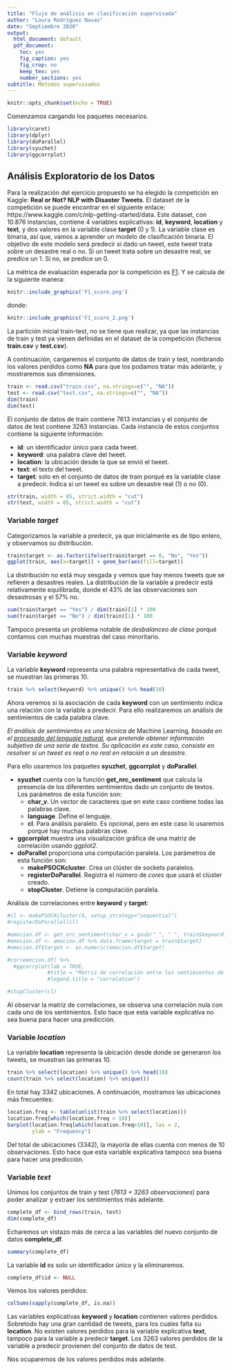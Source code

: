 ```yaml
---
title: "Flujo de análisis en clasificación supervisada"
author: "Laura Rodríguez Navas"
date: "Septiembre 2020"
output:
  html_document: default
  pdf_document: 
    toc: yes
    fig_caption: yes
    fig_crop: no
    keep_tex: yes
    number_sections: yes
subtitle: Métodos supervisados
---
```


```r
knitr::opts_chunk$set(echo = TRUE)
```

Comenzamos cargando los paquetes necesarios.

```r
library(caret)
library(dplyr)
library(doParallel)
library(syuzhet)
library(ggcorrplot)
```

## Análisis Exploratorio de los Datos

Para la realización del ejercicio propuesto se ha elegido la competición en Kaggle: **Real or Not? NLP with Disaster Tweets**. El dataset de la competición se puede encontrar en el siguiente enlace: https://www.kaggle.com/c/nlp-getting-started/data. Este dataset, con 10.876 instancias, contiene 4 variables explicativas: **id**, **keyword**, **location** y **text**, y dos valores en la variable clase **target** (0 y 1). La variable clase es binaria, así que, vamos a aprender un modelo de clasificación binaria. El objetivo de este modelo será predecir si dado un tweet, este tweet trata sobre un desastre real o no. Si un tweet trata sobre un desastre real, se predice un 1. Si no, se predice un 0.

La métrica de evaluación esperada por la competición es [F1](https://www.kaggle.com/c/nlp-getting-started/overview/evaluation). Y se calcula de la siguiente manera:

```r
knitr::include_graphics('F1_score.png')
```

donde:

```r
knitr::include_graphics('F1_score_2.png')
```

La partición inicial train-test, no se tiene que realizar, ya que las instancias de train y test ya vienen definidas en el dataset de la competición (ficheros **train.csv** y **test.csv**). 

A continuación, cargaremos el conjunto de datos de train y test, nombrando los valores perdidos como **NA** para que los podamos tratar más adelante, y mostraremos sus dimensiones. 

```r
train <- read.csv("train.csv", na.strings=c("", "NA"))
test <- read.csv("test.csv", na.strings=c("", "NA"))
dim(train)
dim(test)
```

El conjunto de datos de train contiene 7613 instancias y el conjunto de datos de test contiene 3263 instancias. Cada instancia de estos conjuntos contiene la siguiente información:

* **id**: un identificador único para cada tweet. 
* **keyword**: una palabra clave del tweet.
* **location**: la ubicación desde la que se envió el tweet.
* **text**: el texto del tweet. 
* **target**: solo en el conjunto de datos de train porqué es la variable clase a predecir. Indica si un tweet es sobre un desastre real (1) o no (0). 

```r
str(train, width = 85, strict.width = "cut")
str(test, width = 85, strict.width = "cut")
```

### Variable *target*

Categorizamos la variable a predecir, ya que inicialmente es de tipo entero, y observamos su distribución.

```r
train$target <- as.factor(ifelse(train$target == 0, "No", "Yes"))
ggplot(train, aes(x=target)) + geom_bar(aes(fill=target))
```

La distribución no está muy sesgada y vemos que hay menos tweets que se refieren a desastres reales. La distribución de la variable a predecir está relativamente equilibrada, donde el 43% de las observaciones son desastrosas y el 57% no.

```r
sum(train$target == "Yes") / dim(train)[1] * 100
sum(train$target == "No") / dim(train)[1] * 100
```

Tampoco presenta un problema notable de *desbalanceo de clase* porqué contamos con muchas muestras del caso minoritario.

### Variable *keyword*

La variable **keyword** representa una palabra representativa de cada tweet, se muestran las primeras 10.

```r
train %>% select(keyword) %>% unique() %>% head(10)
```

Ahora veremos si la asociación de cada **keyword** con un sentimiento indica una relación con la variable a predecir. Para ello realizaremos un análisis de sentimientos de cada palabra clave. 

*El análisis de sentimientos es una técnica de *Machine Learning*, basada en el [procesado del lenguaje natural](https://www.kdnuggets.com/2017/02/natural-language-processing-key-terms-explained.html), que pretende obtener información subjetiva de una serie de textos. Su aplicación es este caso, consiste en resolver si un tweet es real o no real en relación a un desastre.*

Para ello usaremos los paquetes **syuzhet**, **ggcorrplot** y **doParallel**.

- **syuzhet** cuenta con la función **get_nrc_sentiment** que calcula la presencia de los diferentes sentimientos dado un conjunto de textos. Los parámetros de esta función son:
  - **char_v**. Un vector de caracteres que en este caso contiene todas las palabras clave.
  - **language**. Define el lenguaje.
  - **cl**. Para análisis paralelo. Es opcional, pero en este caso lo usaremos porqué hay muchas palabras clave.
- **ggcorrplot** muestra una visualización gráfica de una matriz de correlación usando *ggplot2*.
- **doParallel** proporciona una computación paralela. Los parámetros de esta función son:
  - **makePSOCKcluster**. Crea un clúster de sockets paralelos.
  - **registerDoParallel**. Registra el número de *cores* que usará el clúster creado. 
  - **stopCluster**. Detiene la computación paralela.

Análisis de correlaciones entre **keyword** y **target**:

```r
#cl <- makePSOCKcluster(4, setup_strategy="sequential")
#registerDoParallel(cl)

#emocion.df <- get_nrc_sentiment(char_v = gsub("_", " ", train$keyword), language = "english", cl=cl)
#emocion.df <- emocion.df %>% data.frame(target = train$target)
#emocion.df$target <- as.numeric(emocion.df$target)

#cor(emocion.df) %>% 
  #ggcorrplot(lab = TRUE, 
             #title = "Matriz de correlación entre los sentimientos de keyword y target",
             #legend.title = "correlation")

#stopCluster(cl)
```

Al observar la matriz de correlaciones, se observa una correlación nula con cada uno de los sentimientos. Esto hace que esta variable explicativa no sea buena para hacer una predicción. 

### Variable *location*

La variable **location** representa la ubicación desde donde se generaron los tweets, se muestran las primeras 10.

```r
train %>% select(location) %>% unique() %>% head(10)
count(train %>% select(location) %>% unique())
```

En total hay 3342 ubicaciones. A continuación, mostramos las ubicaciones más frecuentes:

```r
location.freq <- table(unlist(train %>% select(location)))
location.freq[which(location.freq > 10)]
barplot(location.freq[which(location.freq>10)], las = 2,  
        ylab = "Frequency")
```

Del total de ubicaciones (3342), la mayoría de ellas cuenta con menos de 10 observaciones. Esto hace que esta variable explicativa tampoco sea buena para hacer una predicción. 

### Variable *text*

Unimos los conjuntos de train y test (*7613 + 3263 observaciones*) para poder analizar y extraer los sentimientos más adelante.

```r
complete_df <- bind_rows(train, test)
dim(complete_df)
```

Echaremos un vistazo más de cerca a las variables del nuevo conjunto de datos **complete_df**.

```r
summary(complete_df)
```

La variable **id** es solo un identificador único y la eliminaremos.

```r
complete_df$id <- NULL
```

Vemos los valores perdidos:

```r
colSums(sapply(complete_df, is.na))
```
Las variables explicativas **keyword** y **location** contienen valores perdidos. Sobretodo hay una gran cantidad de tweets, para los cuales falta su **location**. No existen valores perdidos para la variable explicativa **text**, tampoco para la variable a predecir **target**. Los 3263 valores perdidos de la variable a predecir provienen del conjunto de datos de test.

Nos ocuparemos de los valores perdidos más adelante.


